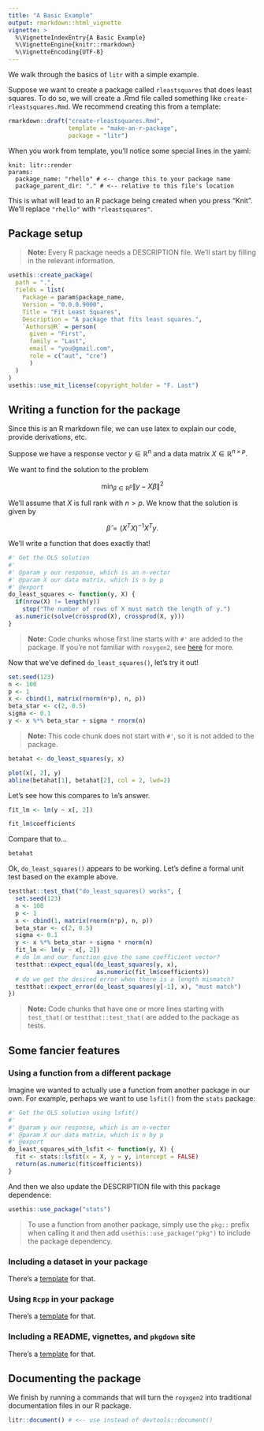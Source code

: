 ```yaml
---
title: "A Basic Example"
output: rmarkdown::html_vignette
vignette: >
  %\VignetteIndexEntry{A Basic Example}
  %\VignetteEngine{knitr::rmarkdown}
  %\VignetteEncoding{UTF-8}
---
```


\newcommand{\real}{\mathbb R}

We walk through the basics of `litr` with a simple example.

Suppose we want to create a package called `rleastsquares` that does least squares.  To do so, we will create a .Rmd file called something like `create-rleastsquares.Rmd`.  We recommend creating this from a template: 

```r
rmarkdown::draft("create-rleastsquares.Rmd",
                 template = "make-an-r-package",
                 package = "litr")
```

When you work from template, you'll notice some special lines in the yaml:

```
knit: litr::render
params:
  package_name: "rhello" # <-- change this to your package name
  package_parent_dir: "." # <-- relative to this file's location
```

This is what will lead to an R package being created when you press "Knit".  We'll replace `"rhello"` with  `"rleastsquares"`.

## Package setup

> **Note:** Every R package needs a DESCRIPTION file.  We'll start by filling in the relevant information.

```r
usethis::create_package(
  path = ".",
  fields = list(
    Package = param$package_name,
    Version = "0.0.0.9000",
    Title = "Fit Least Squares",
    Description = "A package that fits least squares.",
    `Authors@R` = person(
      given = "First",
      family = "Last",
      email = "you@gmail.com",
      role = c("aut", "cre")
      )
  )
)
usethis::use_mit_license(copyright_holder = "F. Last")
```

## Writing a function for the package

Since this is an R markdown file, we can use latex to explain our code, provide derivations, etc.

Suppose we have a response vector $y\in\real^n$ and a data matrix $X\in\real^{n\times p}$.

We want to find the solution to the problem

$$
\min_{\beta\in\real^p}\|y-X\beta\|^2
$$

We'll assume that $X$ is full rank with $n > p$.  We know that the solution is given by

$$
\hat\beta=(X^TX)^{-1}X^Ty.
$$

We'll write a function that does exactly that!

```r
#' Get the OLS solution
#' 
#' @param y our response, which is an n-vector
#' @param X our data matrix, which is n by p
#' @export
do_least_squares <- function(y, X) {
  if(nrow(X) != length(y))
    stop("The number of rows of X must match the length of y.")
  as.numeric(solve(crossprod(X), crossprod(X, y)))
}
```

> **Note:** Code chunks whose first line starts with `#'` are added to the package.  If you're not familiar with `roxygen2`, see [here](https://roxygen2.r-lib.org/) for more.

Now that we've defined `do_least_squares()`, let's try it out!

```r
set.seed(123)
n <- 100
p <- 1
x <- cbind(1, matrix(rnorm(n*p), n, p))
beta_star <- c(2, 0.5)
sigma <- 0.1
y <- x %*% beta_star + sigma * rnorm(n)
```

> **Note:** This code chunk does not start with `#'`, so it is not added to the package.

```r
betahat <- do_least_squares(y, x)
```

```r
plot(x[, 2], y)
abline(betahat[1], betahat[2], col = 2, lwd=2)
```

Let's see how this compares to `lm`'s answer.


```r
fit_lm <- lm(y ~ x[, 2])
```

```r
fit_lm$coefficients
```

Compare that to... 

```r
betahat
```

Ok, `do_least_squares()` appears to be working.  Let's define a formal unit test based on the example above.

```r
testthat::test_that("do_least_squares() works", {
  set.seed(123)
  n <- 100
  p <- 1
  x <- cbind(1, matrix(rnorm(n*p), n, p))
  beta_star <- c(2, 0.5)
  sigma <- 0.1
  y <- x %*% beta_star + sigma * rnorm(n)
  fit_lm <- lm(y ~ x[, 2])
  # do lm and our function give the same coefficient vector?
  testthat::expect_equal(do_least_squares(y, x),
                         as.numeric(fit_lm$coefficients))
  # do we get the desired error when there is a length mismatch?
  testthat::expect_error(do_least_squares(y[-1], x), "must match")
})
```

> **Note:** Code chunks that have one or more lines starting with `test_that(` or `testthat::test_that(` are added to the package as tests.

## Some fancier features

### Using a function from a different package

Imagine we wanted to actually use a function from another package in our own.  For example, perhaps we want to use `lsfit()` from the `stats` package:

```r
#' Get the OLS solution using lsfit()
#' 
#' @param y our response, which is an n-vector
#' @param X our data matrix, which is n by p
#' @export
do_least_squares_with_lsfit <- function(y, X) {
  fit <- stats::lsfit(x = X, y = y, intercept = FALSE)
  return(as.numeric(fit$coefficients))
}
```

And then we also update the DESCRIPTION file with this package dependence:

```r
usethis::use_package("stats")
```

> To use a function from another package, simply use the `pkg::` prefix when calling it and then add `usethis::use_package("pkg")` to include the package dependency.

### Including a dataset in your package

There's a [template](package-templates.html) for that.

### Using `Rcpp` in your package

There's a [template](package-templates.html) for that.

### Including a README, vignettes, and `pkgdown` site

There's a [template](package-templates.html) for that.

## Documenting the package

We finish by running a commands that will turn the `royxgen2` into traditional documentation files in our R package.

```r
litr::document() # <-- use instead of devtools::document()
```


